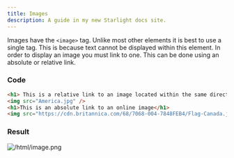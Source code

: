 ```yaml
---
title: Images
description: A guide in my new Starlight docs site.
---
```

Images have the `<image>` tag. Unlike most other elements it is best to use a single tag. This is because text cannot be displayed within this element. In order to display an image you must link to one. This can be done using an absolute or relative link.

### Code
```html
<h1> This is a relative link to an image located within the same directory as the html file. </h1>
<img src="America.jpg" />
<h1>This is an absolute link to an online image</h1>
<img src="https://cdn.britannica.com/68/7068-004-7848FEB4/Flag-Canada.jpg" />
```
### Result
![/html/image.png](/html/image.png)